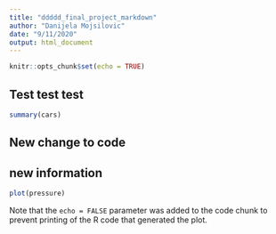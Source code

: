 ```yaml
---
title: "ddddd_final_project_markdown"
author: "Danijela Mojsilovic"
date: "9/11/2020"
output: html_document
---
```


```r
knitr::opts_chunk$set(echo = TRUE)
```

## Test test test

```r
summary(cars)
```

## New change to code

## new information

```r
plot(pressure)
```

Note that the `echo = FALSE` parameter was added to the code chunk to prevent printing of the R code that generated the plot.
